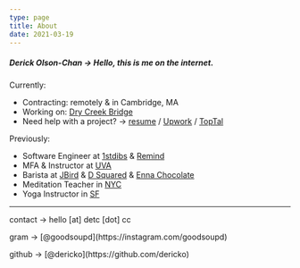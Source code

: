 ```yaml
---
type: page
title: About
date: 2021-03-19
---
```


##### Derick Olson-Chan -> Hello, this is me on the internet.

Currently:

- Contracting: remotely & in Cambridge, MA
- Working on: [Dry Creek Bridge](https://libraetd.lib.virginia.edu/public_view/ff365641t)
- Need help with a project? -> [resume](./files/derick-resume.pdf) / [Upwork](https://www.upwork.com/freelancers/~01524656eebf0250f0) / [TopTal](https://www.toptal.com/resume/derick-olson)

Previously:

- Software Engineer at [1stdibs](https://1stdibs.com) & [Remind](https://remind.com/chat)
- MFA & Instructor at [UVA](https://english.as.virginia.edu/people/profile/do7wz)
- Barista at [JBird](https://www.jbirdsupply.com/) & [D Squared](http://www.dsquaredjava.com/) & [Enna Chocolate](https://ennachocolate.com/)
- Meditation Teacher in [NYC](https://openmeditations.org/)
- Yoga Instructor in [SF](https://yogasocietysanfrancisco.com/)

---

<div>
  <p>contact -> hello [at] detc [dot] cc</p>
  <p>gram -> [@goodsoupd](https://instagram.com/goodsoupd)</p>
  <p>github -> [@dericko](https://github.com/dericko)</p>
</div>
